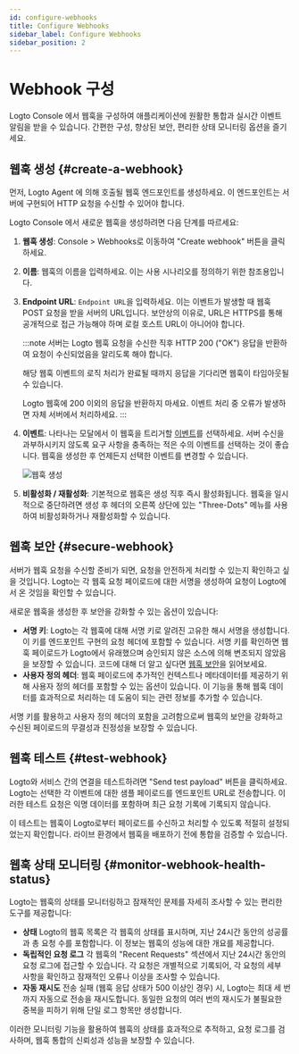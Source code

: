 ```yaml
---
id: configure-webhooks
title: Configure Webhooks
sidebar_label: Configure Webhooks
sidebar_position: 2
---
```



# Webhook 구성

Logto Console 에서 웹훅을 구성하여 애플리케이션에 원활한 통합과 실시간 이벤트 알림을 받을 수 있습니다. 간편한 구성, 향상된 보안, 편리한 상태 모니터링 옵션을 즐기세요.

## 웹훅 생성 \{#create-a-webhook}

먼저, Logto Agent 에 의해 호출될 웹훅 엔드포인트를 생성하세요. 이 엔드포인트는 서버에 구현되어 HTTP 요청을 수신할 수 있어야 합니다.

Logto Console 에서 새로운 웹훅을 생성하려면 다음 단계를 따르세요:

1. **웹훅 생성**: <CloudLink to="/webhooks">Console > Webhooks</CloudLink>로 이동하여 "Create webhook" 버튼을 클릭하세요.
2. **이름**: 웹훅의 이름을 입력하세요. 이는 사용 시나리오를 정의하기 위한 참조용입니다.
3. **Endpoint URL**: `Endpoint URL`을 입력하세요. 이는 이벤트가 발생할 때 웹훅 POST 요청을 받을 서버의 URL입니다. 보안상의 이유로, URL은 HTTPS를 통해 공개적으로 접근 가능해야 하며 로컬 호스트 URL이 아니어야 합니다.

   :::note
   서버는 Logto 웹훅 요청을 수신한 직후 HTTP 200 ("OK") 응답을 반환하여 요청이 수신되었음을 알리도록 해야 합니다.

   해당 웹훅 이벤트의 로직 처리가 완료될 때까지 응답을 기다리면 웹훅이 타임아웃될 수 있습니다.

   Logto 웹훅에 200 이외의 응답을 반환하지 마세요. 이벤트 처리 중 오류가 발생하면 자체 서버에서 처리하세요.
   :::

4. **이벤트**: 나타나는 모달에서 이 웹훅을 트리거할 [이벤트](/developers/webhooks/webhooks-events)를 선택하세요. 서버 수신을 과부하시키지 않도록 요구 사항을 충족하는 적은 수의 이벤트를 선택하는 것이 좋습니다. 웹훅을 생성한 후 언제든지 선택한 이벤트를 변경할 수 있습니다.

   <img src={createWebhookPageImage} alt="웹훅 생성" />

5. **비활성화 / 재활성화**: 기본적으로 웹훅은 생성 직후 즉시 활성화됩니다. 웹훅을 일시적으로 중단하려면 생성 후 헤더의 오른쪽 상단에 있는 "Three-Dots" 메뉴를 사용하여 비활성화하거나 재활성화할 수 있습니다.

## 웹훅 보안 \{#secure-webhook}

서버가 웹훅 요청을 수신할 준비가 되면, 요청을 안전하게 처리할 수 있는지 확인하고 싶을 것입니다. Logto는 각 웹훅 요청 페이로드에 대한 서명을 생성하여 요청이 Logto에서 온 것임을 확인할 수 있습니다.

새로운 웹훅을 생성한 후 보안을 강화할 수 있는 옵션이 있습니다:

- **서명 키**: Logto는 각 웹훅에 대해 서명 키로 알려진 고유한 해시 서명을 생성합니다. 이 키를 엔드포인트 구현의 요청 헤더에 포함할 수 있습니다. 서명 키를 확인하면 웹훅 페이로드가 Logto에서 유래했으며 승인되지 않은 소스에 의해 변조되지 않았음을 보장할 수 있습니다. 코드에 대해 더 알고 싶다면 [웹훅 보안](/developers/webhooks/secure-webhooks/)을 읽어보세요.
- **사용자 정의 헤더**: 웹훅 페이로드에 추가적인 컨텍스트나 메타데이터를 제공하기 위해 사용자 정의 헤더를 포함할 수 있는 옵션이 있습니다. 이 기능을 통해 웹훅 데이터를 효과적으로 처리하는 데 도움이 되는 관련 정보를 추가할 수 있습니다.

서명 키를 활용하고 사용자 정의 헤더의 포함을 고려함으로써 웹훅의 보안을 강화하고 수신된 페이로드의 무결성과 진정성을 보장할 수 있습니다.

## 웹훅 테스트 \{#test-webhook}

Logto와 서비스 간의 연결을 테스트하려면 "Send test payload" 버튼을 클릭하세요. Logto는 선택한 각 이벤트에 대한 샘플 페이로드를 엔드포인트 URL로 전송합니다. 이러한 테스트 요청은 익명 데이터를 포함하며 최근 요청 기록에 기록되지 않습니다.

이 테스트는 웹훅이 Logto로부터 페이로드를 수신하고 처리할 수 있도록 적절히 설정되었는지 확인합니다. 라이브 환경에서 웹훅을 배포하기 전에 통합을 검증할 수 있습니다.

## 웹훅 상태 모니터링 \{#monitor-webhook-health-status}

Logto는 웹훅의 상태를 모니터링하고 잠재적인 문제를 자세히 조사할 수 있는 편리한 도구를 제공합니다:

- **상태**
  Logto의 웹훅 목록은 각 웹훅의 상태를 표시하며, 지난 24시간 동안의 성공률과 총 요청 수를 포함합니다. 이 정보는 웹훅의 성능에 대한 개요를 제공합니다.
- **독립적인 요청 로그**
  각 웹훅의 "Recent Requests" 섹션에서 지난 24시간 동안의 요청 로그에 접근할 수 있습니다. 각 요청은 개별적으로 기록되어, 각 요청의 세부 사항을 확인하고 잠재적인 오류나 이상을 조사할 수 있습니다.
- **자동 재시도**
  전송 실패 (웹훅 응답 상태가 500 이상인 경우) 시, Logto는 최대 세 번까지 자동으로 전송을 재시도합니다. 동일한 요청의 여러 번의 재시도가 불필요한 중복을 피하기 위해 단일 로그 항목만 생성합니다.

이러한 모니터링 기능을 활용하여 웹훅의 상태를 효과적으로 추적하고, 요청 로그를 검사하며, 웹훅 통합의 신뢰성과 성능을 보장할 수 있습니다.
